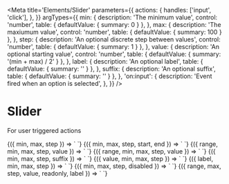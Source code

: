 
<Meta
  title='Elements/Slider'
  parameters={{
    actions: {
      handles: ['input', 'click'],
    },
  }}
  argTypes={{
    min: {
      description: 'The minimum value',
      control: 'number',
      table: { defaultValue: { summary: 0 } },
    },
    max: {
      description: 'The maxiumum value',
      control: 'number',
      table: { defaultValue: { summary: 100 } },
    },
    step: {
      description: 'An optional discrete step between values',
      control: 'number',
      table: { defaultValue: { summary: 1 } },
    },
    value: {
      description: 'An optional starting value',
      control: 'number',
      table: { defaultValue: { summary: '(min + max) / 2' } },
    },
    label: {
      description: 'An optional label',
      table: { defaultValue: { summary: '' } },
    },
    suffix: {
      description: 'An optional suffix',
      table: { defaultValue: { summary: '' } },
    },
    'on:input': {
      description: 'Event fired when an option is selected',
    },
  }}
/>

# Slider

For user triggered actions

<Canvas>
  <Story
    name='Slider'
    args={{
      min: 0,
      max: 100,
      step: 10,
    }}
  >
    {({ min, max, step }) => `
<v-slider
  min='${min}'
  max='${max}'
  step='${step}'
/>
    `}
  </Story>
</Canvas>

<Canvas>
  <Story
    name='Range'
    args={{
      min: 0,
      max: 100,
      start: 10,
      end: 90,
      step: 10,
    }}
  >
    {({ min, max, step, start, end }) => `
<v-slider
  min='${min}'
  max='${max}'
  step='${step}'
  start='${start}'
  end='${end}'
/>
    `}
  </Story>
</Canvas>

<Canvas>
  <Story
    name='Min range'
    args={{
      range: 'min',
      min: 0,
      max: 100,
      value: 30,
      step: 10,
    }}
  >
    {({ range, min, max, step, value }) => `
<v-slider
  range='${range}'
  max='${max}'
  step='${step}'
  value='${value}'
/>
    `}
  </Story>
</Canvas>

<Canvas>
  <Story
    name='Max range'
    args={{
      range: 'max',
      min: 0,
      max: 100,
      value: 70,
      step: 10,
    }}
  >
    {({ range, min, max, step, value }) => `
<v-slider
  range='${range}'
  max='${max}'
  step='${step}'
  value='${value}'
/>
    `}
  </Story>
</Canvas>

<Canvas>
  <Story
    name='With suffix'
    args={{
      min: 0,
      max: 100,
      step: 10,
      suffix: 'ml',
    }}
  >
    {({ min, max, step, suffix }) => `
<v-slider
  min='${min}'
  max='${max}'
  step='${step}'
  suffix='${suffix}'
/>
    `}
  </Story>
</Canvas>

<Canvas>
  <Story
    name='With value'
    args={{
      min: 0,
      max: 100,
      step: 10,
      value: 0,
    }}
  >
    {({ value, min, max, step }) => `
<v-slider
  value='${value}'
  min='${min}'
  max='${max}'
  step='${step}'
/>
    `}
  </Story>
</Canvas>

<Canvas>
  <Story
    name='With label'
    args={{
      min: 0,
      max: 100,
      step: 10,
      label: 'Soups eaten per day',
    }}
  >
    {({ label, min, max, step }) => `
<v-slider
  label='${label}'
  min='${min}'
  max='${max}'
  step='${step}'
/>
    `}
  </Story>
</Canvas>

<Canvas>
  <Story
    name='Disabled'
    args={{
      min: 0,
      max: 100,
      step: 10,
      disabled: true,
    }}
  >
    {({ min, max, step, disabled }) => `
<v-slider
  min='${min}'
  max='${max}'
  step='${step}'
  disabled='${disabled}'
/>
    `}
  </Story>
</Canvas>

<Canvas>
  <Story
    name='Readonly'
    args={{
      range: 'min',
      max: 100,
      step: 10,
      value: 30,
      readonly: 'true',
      label: 'readonly',
    }}
  >
    {({ range, max, step, value, readonly, label }) => `
<v-slider
  range='${range}'
  max='${max}'
  step='${step}'
  value='${value}'
  readonly='${readonly}'
  label='${label}'
/>
    `}
  </Story>
</Canvas>
